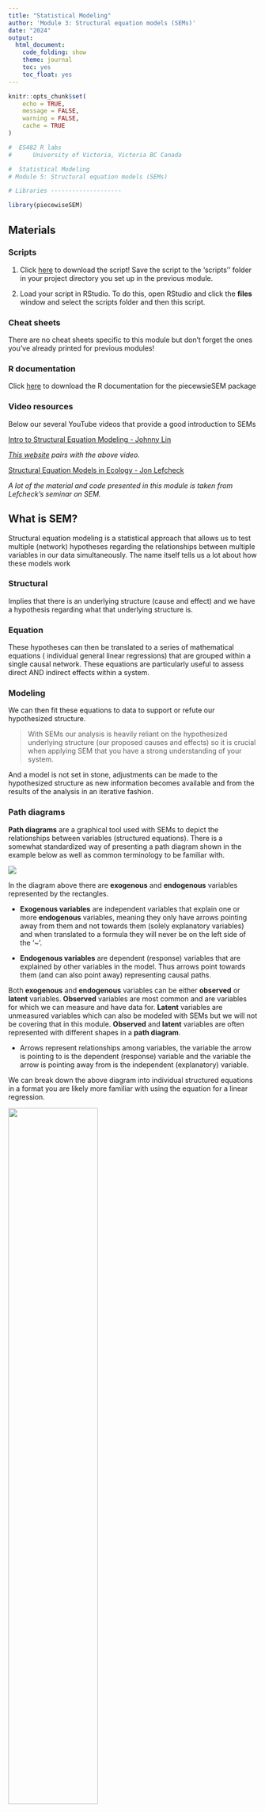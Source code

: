 ```yaml
---
title: "Statistical Modeling"
author: 'Module 3: Structural equation models (SEMs)'
date: "2024"
output:
  html_document:
    code_folding: show
    theme: journal
    toc: yes
    toc_float: yes
---
```


```r
knitr::opts_chunk$set(
	echo = TRUE,
	message = FALSE,
	warning = FALSE,
	cache = TRUE
)
```

```r

#  ES482 R labs   
#      University of Victoria, Victoria BC Canada             

#  Statistical Modeling
# Module 5: Structural equation models (SEMs)

# Libraries --------------------

library(piecewiseSEM)

```

## Materials

### Scripts

1. Click [here](mod_5_sem.R) to download the script! Save the script to the 'scripts'' folder in your project directory you set up in the previous module.

2. Load your script in RStudio. To do this, open RStudio and click the **files** window and select the scripts folder and then this script.

### Cheat sheets

There are no cheat sheets specific to this module but don't forget the ones you've already printed for previous modules!

### R documentation

Click [here](images/piecewiseSEM.pdf) to download the R documentation for the piecewsieSEM package

### Video resources

Below our several YouTube videos that provide a good introduction to SEMs

[Intro to Structural Equation Modeling - Johnny Lin](https://www.youtube.com/watch?v=sKVFkVoYfbs)   

*[This website](https://rpubs.com/dsalcido/pathanalysis) pairs with the above video.*   


[Structural Equation Models in Ecology - Jon Lefcheck](https://www.youtube.com/watch?v=VT-gw_VVP1E)    

*A lot of the material and code presented in this module is taken from Lefcheck's seminar on SEM.*

## What is SEM?

Structural equation modeling is a statistical approach that allows us to test multiple (network) hypotheses regarding the relationships between multiple variables in our data simultaneously. The name itself tells us a lot about how these models work

### Structural

Implies that there is an underlying structure (cause and effect) and we have a hypothesis regarding what that underlying structure is.

### Equation

These hypotheses can then be translated to a series of mathematical equations ( individual general linear regressions) that are grouped within a single causal network. These equations are particularly useful to assess direct AND indirect effects within a system.

### Modeling

We can then fit these equations to data to support or refute our hypothesized structure.

> With SEMs our analysis is heavily reliant on the hypothesized underlying structure (our proposed causes and effects) so it is crucial when applying SEM that you have a strong understanding of your system. 

And a model is not set in stone, adjustments can be made to the hypothesized structure as new information becomes available and from the results of the analysis in an iterative fashion.

### Path diagrams

**Path diagrams** are a graphical tool used with SEMs to depict the relationships between variables (structured equations). There is a somewhat standardized way of presenting a path diagram shown in the example below as well as common terminology to be familiar with.

![](images/path_analysis.png)   

In the diagram above there are **exogenous** and **endogenous** variables represented by the rectangles.

- **Exogenous variables** are independent variables that explain one or more **endogenous** variables, meaning they only have arrows pointing away from them and not towards them (solely explanatory variables) and when translated to a formula they will never be on the left side of the '~'.

- **Endogenous variables** are dependent (response) variables that are explained by other variables in the model. Thus arrows point towards them (and can also point away) representing causal paths.

Both **exogenous** and **endogenous** variables can be either **observed** or **latent** variables. **Observed** variables are most common and are variables for which we can measure and have data for. **Latent** variables are unmeasured variables which can also be modeled with SEMs but we will not be covering that in this module. **Observed** and **latent** variables are often represented with different shapes in a **path diagram**.

- Arrows represent relationships among variables, the variable the arrow is pointing to is the dependent (response) variable and the variable the arrow is pointing away from is the independent (explanatory) variable.

We can break down the above diagram into individual structured equations in a format you are likely more familiar with using the equation for a linear regression.

![](images/linear_regression_formula.png){width=60%}

The *simplified* individual equations for the diagram above would be as follows

- y1 ~ x1   
- y2 ~ x1 + y1    

In these simplified formulas we have not written out the slope terms, but they are estimated from the model, or error terms. But as with all statistical analysis there is some amount of error associated with estimating one variable from another and this can be represented graphically in a **path diagram** as shown below.

![](images/PathModel6.png)

There may also be variables in your **path diagram** that co-vary, but you don't expect to have a causal relationship. These are depicted often depicted in diagrams with curved arrows and can be modeled using the syntax below

y1 covariance with y2   
- y1 ~~ y2

## SEM in R

### PiecewiseSEM package

There are multiple packages available in R for SEM analysis, the one we will focus on is the *PiecewiseSEM* package developed my Jon Lefcheck. This adaptation of SEM is informed by graph theory and varies from older approaches to SEM in that instead of estimating a single global matrix which includes all the variables at once it estimates each equation individually which increases the flexibility of the analysis. Each equation can have different assumptions, different error distributions, fitting functions, etc. This makes PiecewiseSEM useful for messy data we are often working with in ecology.

Another common SEM package is the *lavaan* package, which has less flexibility but is maybe more widely known as it was developed earlier. Click [here](https://lavaan.ugent.be/tutorial/sem.html) a short SEM example with the *lavaan* package.    

First we need to install and load the *PiecewiseSEM* package.

```r
# Libraries ----------------------

# install package
install.packages("piecewiseSEM")

# load library
library(piecewiseSEM)
```

### Data

For this example we will be working with the *keeley* data set which is loaded with the *piecewiseSEM* package. This is from [Grace and Keeley 2006](https://esajournals.onlinelibrary.wiley.com/doi/full/10.1890/1051-0761%282006%29016%5B0503%3AASEMAO%5D2.0.CO%3B2) paper published in *Ecological Applications* 

Let's load the keeley data and take a look at it
```r
# Data ----------------------

# Load Keeley data set
data(keeley)

# Examine Keeley data
head(keeley)

```

This data set contains 90 observations of 8 plant community metrics and is used frequently as an example with SEM data. For more information on the keeley data you can reference the help file
```r
# learn more about keeley data
?piecewiseSEM::keeley
```

### Fit SEM to data

*The following code and images are taken from Lefcheck's seminar in the statistical methods series, which is linked above*

There are multiple ways to fit a structural equation model to your data in R but both require that you break down the components of your network into individual component regressions.

Let's say this is your hypothesized network structure

![](images/sem_fire_network.png)

For each of the **endogenous variables** (dependent variables) you must write a regression equation.

```r
# SEM model ----------------------

# option 1 to fit SEM model to data
# Break down component regressions

abiotic_model <- lm(abiotic ~ distance, data = keeley)
hetero_model <- lm(hetero ~ distance, data = keeley)
richness_model <- lm(rich ~ abiotic + hetero, data = keeley)

# Use the `psem` function to create the SEM
keeley_sem_1a <- psem(abiotic_model, hetero_model, richness_model)


# option 2
# nest the component regressions inside the 'psem' function

keeley_sem_1b <- psem(
  lm(abiotic ~ distance, data = keeley),
  lm(hetero ~ distance, data = keeley),
  lm(rich ~ abiotic + hetero, data = keeley)
)


```

### Interpreting model output

As with other regression models, we can use the `summary()` **function** to examine our SEM

```r

summary(keeley_sem_1b)

# can run the code below to check that both ways of fitting an SEM to your data have the same result
# summary(keeley_sem_1a)

```

Also similar to other model summaries the first bit of information that it printed with the `summary()` **function** is the 'Call:' which provides the equations for each component of your SEM.

![](images/keeley_sem_summary_call.png)

This is followed by an AIC score which can be used to compare models.

Then we get into some information that may be new to you, a printout of the test of directed separation. This is a function built in to the *piecewiseSEM* package that assesses independence claims (missing pathways) in your network. Basically for any variables without a path coefficient (arrow between them in your **path diagram**) this function will evaluate the importance and provide a p-value associated with that path coefficient. This can be used to evaluate your model in case there were causal pathways between variables you did not predict. 

![](images/keeley_sem_summary_tds.png)

If there are many independence claims that are significant and are not included in your SEM structure it is likely your model will have a poor fit.

Goodness of fit is presented in the next section. Both the chi-squared and Fisher's C test are testing a null hypothesis that the actual data structure does not differ significantly from the proposed model structure and therefore we want to fail to reject the null hypothesis (e.g., p-value > 0.05). A higher p-value for the goodness of fit means that the model structure is not significantly different than implied by the data. 

![](images/keeley_sem_summary_gof.png)

In this example the p-value is 0, indicating poor model fit.

<center>
![](images/construction_dog.jpeg){width=40%}
</center>